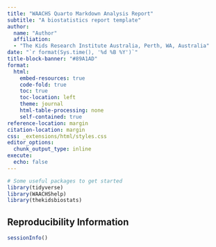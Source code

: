 ```yaml
---
title: "WAACHS Quarto Markdown Analysis Report"
subtitle: "A biostatistics report template"
author:
  name: "Author"
  affiliation:
  - "The Kids Research Institute Australia, Perth, WA, Australia"
date: "`r format(Sys.time(), '%d %B %Y')`"
title-block-banner: "#89A1AD"
format:
  html:
    embed-resources: true
    code-fold: true
    toc: true
    toc-location: left
    theme: journal
    html-table-processing: none
    self-contained: true
reference-location: margin 
citation-location: margin 
css: _extensions/html/styles.css
editor_options: 
  chunk_output_type: inline
execute:
  echo: false
---
```


```r
# Some useful packages to get started
library(tidyverse)
library(WAACHShelp)
library(thekidsbiostats)
```


## Reproducibility Information

```r
sessionInfo()
```

